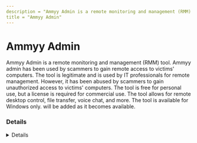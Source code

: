 ```yaml
---
description = "Ammyy Admin is a remote monitoring and management (RMM) tool. Ammyy admin has been used by scammers to gain remote access to victims' computers. The tool is legitimate and is used by IT professionals for remote management. However, it has been abused by scammers to gain unauthorized access to victims' computers. The tool is free for personal use, but a license is required for commercial use. The tool allows for remote desktop control, file transfer, voice chat, and more. The tool is available for Windows only. will be added as it becomes available."
title = "Ammyy Admin"
---
```




# Ammyy Admin

Ammyy Admin is a remote monitoring and management (RMM) tool. Ammyy admin has been used by scammers to gain remote access to victims' computers. The tool is legitimate and is used by IT professionals for remote management. However, it has been abused by scammers to gain unauthorized access to victims' computers. The tool is free for personal use, but a license is required for commercial use. The tool allows for remote desktop control, file transfer, voice chat, and more. The tool is available for Windows only. will be added as it becomes available.

### Details
<Details author={"@kostsatsale"}
         category={""}
         created={"2024/05/08"}
         website={"https://www.ammyy.com"}
         lastModified={"None"}
         privileges={"Curent User"}
         free={ "Yes/1 active session at a time" }
         verification={ "None" }
/>

#### Installation Paths
<Card code={ ["C:\\\\ProgramData\\\\AMMYY\\\\*", "AMMYY_Admin.exe", "aa_v*.exe", "C:\\Users\\*\\Downloads\\AMMYY_Admin.exe", "*\\AMMYY_Admin.exe"] }/>

#### Supported OS
<Badges color="warning" badges={ ["Windows"] }/>

#### Capabilities
<Badges color="#FFA500" badges={ ["Remote Management session", "RDP Connection", "File Transfer", "Voice Chat"] }/>

#### Known Vulnerabilities
- [CVE-2013-5582](CVE-2013-5582)


### Forensic Artifacts

#### Disk Artifacts
<EuiSpacer size="xl"/>
<DiskArtifacts data={ [{"File": "%programdata%\\\\AMMYY\\\\access.log", "Description": "Ammyy Admin access log file. Contains information about the remote IP address, the time of connection, bytes recv/send, and the ID of the remote machine.", "OS": "Windows", "Example": ["20240805-22:20:45.962000 00000D98 - [0] PASSED authorization remoteId=XXXXXXXX; TCP by router 136.243.104.235:443", "20240805-22:22:34.139000 00000710 - [1] FAILED authorization remoteId=XXXXXXXX; TCP by router 136.243.104.235:443", "20240805-22:23:10.648000 00000D98 - [0] ENDED  authorized session, bytes recv/send = 1164 / 115378"]}, {"File": "%Binary_path%\\\\AA_v3.log", "Description": "Ammyy Admin log file. Contains application related logs.", "OS": "Windows", "Example": ["20240805-22:19:52.455000 00001318 - ERROR: ERROR: 2 RLEvent::TryToOpen(Global\\AANS_FvwjZ_CHI)", "20240805-22:23:10.648000 00000D98 - ERROR: ERROR SetThreadDesktop(200) 170"]}] }/>

#### Event Log Artifacts
<EuiSpacer size="xl"/>
<EventLogTable data={ [{"EventID": 4688, "ProviderName": "Microsoft-Security-Auditing", "LogFile": "Security.evtx", "CommandLine": "rundll32.exe \"C:\\ProgramData\\AMMYY\\aa_nts.dll\",run", "Description": "Execution of Ammyy Admin"}, {"EventID": 7045, "ProviderName": "Service Control Manager", "LogFile": "System.evtx", "ServiceName": "Ammyy Admin", "ImagePath": "C:\\*\\AA_v3.exe", "Description": "Ammyy Admin service installation event"}] }/>

#### Registry Artifacts
<EuiSpacer size="xl"/>
<RegistryTable data={ [{"Path": "HKU\\.DEFAULT\\Software\\Ammyy\\Admin", "Key": "hr3", "Type": "Reg_Binary", "Description": "Writing the hr3 binary in the registry. The hr3 is likely used to store admin-related information."}, {"Path": "HKLM\\SYSTEM\\ControlSet001\\Control\\SafeBoot\\Network\\AmmyyAdmin", "Description": "Ammyy Admin service allows AMMYY admin to run in safe mode."}] }/>

#### Network Artifacts
<EuiSpacer size="xl"/>
<NetworkArtifactsTable data={ [{"Description": "Known remote domains", "Domains": ["ammyy.com", "*ammyy.com", "136.243.104.235", "136.243.104.242", "136.243.18.122"], "Ports": [5931, 80, 443, 8080]}] }/>




### Detections
- Detects the execution of the Ammy Admin RMM agent for remote management.
  - [Sigma Rule](https://github.com/tsale/Sigma_rules/blob/main/Threat%20Hunting%20Queries/ammyy_admin.yml)
  - **Detecting Ammy Admin RMM Agent Execution**

### References
- [https://www.ammyy.com/en/admin_security.html](https://www.ammyy.com/en/admin_security.html)
- [https://www.ammyy.com/en/admin_mu.html](https://www.ammyy.com/en/admin_mu.html)

### Acknowledgements
- Kostas (@kostastsale)
